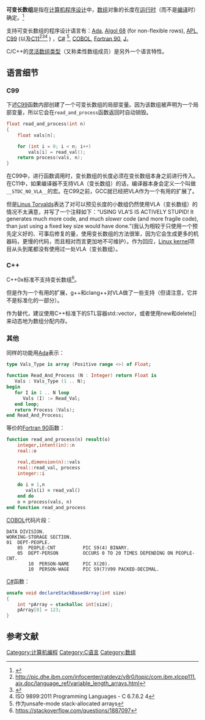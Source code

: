 {{NoteTA
|G1 = IT
}}

'''可变长数组'''是指在[[计算机程序设计|计算机程序设计]]中，[[数组|数组]]对象的长度在[[运行时|运行时]]（而不是[[编译|编译]]时）确定。<ref>{{Cite web |url=http://docs.cray.com/books/004-2179-001/html-004-2179-001/z893434830malz.html |title=存档副本 |access-date=2014-12-19 |archive-date=2018-04-03 |archive-url=https://web.archive.org/web/20180403032433/http://docs.cray.com/books/004-2179-001/html-004-2179-001/z893434830malz.html |dead-url=no }}</ref>

支持可变长数组的程序设计语言有：[[Ada|Ada]], [[Algol_68|Algol 68]] (for non-flexible rows), [[APL|APL]], [[C99|C99]] (以及[[C11|C11]]<ref>http://pic.dhe.ibm.com/infocenter/ratdevz/v8r0/topic/com.ibm.xlcpp111.aix.doc/language_ref/variable_length_arrays.html</ref><ref>{{Cite web |url=http://gcc.gnu.org/onlinedocs/gcc/Variable-Length.html |title=存档副本 |access-date=2014-12-19 |archive-date=2020-12-05 |archive-url=https://web.archive.org/web/20201205155606/https://gcc.gnu.org/onlinedocs/gcc/Variable-Length.html |dead-url=no }}</ref><ref>ISO 9899:2011 Programming Languages - C 6.7.6.2 4</ref> ) ，[[C_Sharp|C#]] <ref>作为unsafe-mode stack-allocated arrays</ref>, [[COBOL|COBOL]], [[Fortran|Fortran 90]], [[J语言|J]]。
 
C/C++的[[灵活数组类型|灵活数组类型]]（又称柔性数组成员）是另外一个语言特性。

== 语言细节==
===C99===
下述[[C99|C99]]函数内部创建了一个可变长数组的局部变量。因为该数组被声明为一个局部变量，所以它会在<code>read_and_process</code>函数返回时自动销毁。 

<syntaxhighlight lang="c">
float read_and_process(int n)
{
    float vals[n];

    for (int i = 0; i < n; i++)
        vals[i] = read_val();
    return process(vals, n);
}
</syntaxhighlight>

在C99中，进行函数调用时，变长数组的长度必须在变长数组本身之前进行传入。在C11中，如果编译器不支持VLA（变长数组）的话，编译器本身会定义一个叫做<code>__STDC_NO_VLA__</code>的宏。在C99之前，GCC就已经把VLA作为一个有用的扩展了。

但是[[Linus_Torvalds|Linus Torvalds]]表达了对可以预见长度的小数组仍然使用VLA（变长数组）的情况不太满意，并写了一个注释如下：“USING VLA'S IS ACTIVELY STUPID! It generates much more code, and much ''slower'' code (and more fragile code), than just using a fixed key size would have done.”(我认为相较于只使用一个预先定义好的、可事后修复的量，使用变长数组的方法很笨，因为它会生成更多的机器码，更慢的代码，而且相对而言更加地不可维护）。作为回应，[[Linux_kernel|Linux kernel]]项目从头到尾都没有使用过一处VLA（变长数组）。

===C++===
C++0x标准不支持变长数组<ref>https://stackoverflow.com/questions/1887097</ref>。

但是作为一个有用的扩展，g++和clang++对VLA做了一些支持（但请注意，它并不是标准化的一部分）。

作为替代，建议使用C++标准下的STL容器std::vector，或者使用new和delete[]来动态地为数组分配内存。

=== 其他===
同样的功能用[[Ada|Ada]]表示：
<syntaxhighlight lang="Ada">
type Vals_Type is array (Positive range <>) of Float;

function Read_And_Process (N : Integer) return Float is
   Vals : Vals_Type (1 .. N);
begin
   for I in 1 .. N loop
      Vals (I) := Read_Val;
   end loop;
   return Process (Vals);
end Read_And_Process;
</syntaxhighlight>

等价的[[Fortran|Fortran 90]]函数：
<syntaxhighlight lang="fortran">
function read_and_process(n) result(o)
    integer,intent(in)::n
    real::o

    real,dimension(n)::vals
    real::read_val, process
    integer::i
 
    do i = 1,n
       vals(i) = read_val()
    end do
    o = process(vals, n)
end function read_and_process
</syntaxhighlight>

[[COBOL|COBOL]]代码片段：
<syntaxhighlight lang="cobol">
DATA DIVISION.
WORKING-STORAGE SECTION.
01  DEPT-PEOPLE.
    05  PEOPLE-CNT          PIC S9(4) BINARY.
    05  DEPT-PERSON         OCCURS 0 TO 20 TIMES DEPENDING ON PEOPLE-CNT.
        10  PERSON-NAME     PIC X(20).
        10  PERSON-WAGE     PIC S9(7)V99 PACKED-DECIMAL.
</syntaxhighlight>

[[C_Sharp|C#]]函数： 
<syntaxhighlight lang="csharp">
unsafe void declareStackBasedArray(int size)
{
    int *pArray = stackalloc int[size];
    pArray[0] = 123;
}
</syntaxhighlight>

== 参考文献==
{{reflist}}

[[Category:计算机编程|Category:计算机编程]]
[[Category:C语言|Category:C语言]]
[[Category:数组|Category:数组]]